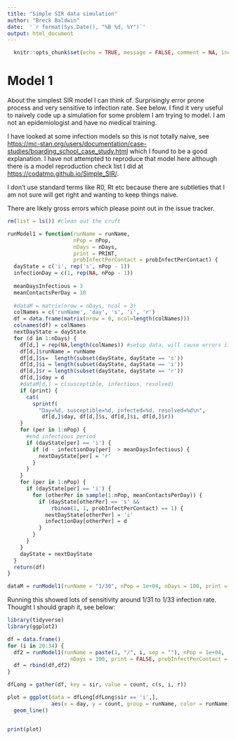 ```yaml
---
title: "Simple SIR data simulation"
author: "Breck Baldwin"
date:  '`r format(Sys.Date(), "%B %d, %Y")`'
output: html_document
---
```


```r
  knitr::opts_chunk$set(echo = TRUE, message = FALSE, comment = NA, include = TRUE)
```

# Model 1

About the simplest SIR model I can think of. Surprisingly error prone process and very sensitive to infection rate. See below. I find it very useful to naively code up a simulation for some problem I am trying to model. I am not an epidemiologist and have no medical training. 

I have looked at some infection models so this is not totally naive, see [https://mc-stan.org/users/documentation/case-studies/boarding_school_case_study.html](https://mc-stan.org/users/documentation/case-studies/boarding_school_case_study.html) which I found to be a good explanation. I have not attempted to reproduce that model here although there is a model reproduction check list I did at [https://codatmo.github.io/Simple_SIR/](https://codatmo.github.io/Simple_SIR/). 

I don't use standard terms like R0, Rt etc because there are subtleties that I am not sure will get right and wanting to keep things naive. 

There are likely gross errors which please point out in the issue tracker. 

```r
rm(list = ls()) #clean out the cruft

runModel1 = function(runName = runName,
                     nPop = nPop,
                     nDays = nDays,
                     print = PRINT,
                     probInfectPerContact = probInfectPerContact) {
  dayState = c('i', rep('s', nPop - 1))
  infectionDay = c(1, rep(NA, nPop - 1))
  
  meanDaysInfectious = 3
  meanContactsPerDay = 10
  
  #dataM = matrix(nrow = nDays, ncol = 3)
  colNames = c('runName', 'day', 's', 'i', 'r')
  df = data.frame(matrix(nrow = 0, ncol=length(colNames)))
  colnames(df) = colNames
  nextDayState = dayState
  for (d in 1:nDays) {
    df[d,] = rep(NA,length(colNames)) #setup data, will cause errors if I miss something
    df[d,]$runName = runName
    df[d,]$s=  length(subset(dayState, dayState == 's'))
    df[d,]$i = length(subset(dayState, dayState == 'i'))
    df[d,]$r = length(subset(dayState, dayState == 'r'))
    df[d,]$day = d
    #dataM[d,] = c(susceptible, infectious, resolved)
    if (print) {
      cat(
        sprintf(
          "Day=%d, susceptible=%d, infected=%d, resolved=%d\n",
           df[d,]$day, df[d,]$s, df[d,]$i, df[d,]$r))
    }
    for (per in 1:nPop) {
      #end infectious period
      if (dayState[per] == 'i') {
        if (d - infectionDay[per]  > meanDaysInfectious) {
          nextDayState[per] = 'r'
        }
      }
    }
    for (per in 1:nPop) {
      if (dayState[per] == 'i') {
        for (otherPer in sample(1:nPop, meanContactsPerDay)) {
          if (dayState[otherPer] == 's' &&
              rbinom(1, 1, probInfectPerContact) == 1) {
            nextDayState[otherPer] = 'i'
            infectionDay[otherPer] = d
          }
        }
      }
    }
    dayState = nextDayState
  }
  return(df)
}

dataM = runModel1(runName = "1/30", nPop = 1e+04, nDays = 100, print = TRUE, probInfectPerContact = 1/30)

```

Running this showed lots of sensitivity around 1/31 to 1/33 infection rate. Thought I should graph it, see below:


```r
library(tidyverse)
library(ggplot2)

df = data.frame()
for (i in 20:34) {
  df2 = runModel1(runName = paste(1, "/", i, sep = ""), nPop = 1e+04, 
                    nDays = 100, print = FALSE, probInfectPerContact = 1/i)  
  df = rbind(df,df2)
}

dfLong = gather(df, key = sir, value = count, c(s, i, r))

plot = ggplot(data = dfLong[dfLong$sir == 'i',], 
              aes(x = day, y = count, group = runName, color = runName)) +
  geom_line()


print(plot)
```